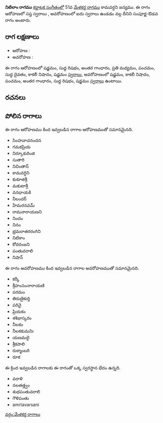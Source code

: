 {{Infobox ragam
	| name          	= నిటిలాం
	| synonym	    	= 
	| mela          	= 
	| chakra        	= 
	| janaka        	= 
	| type          	= సంపూర్ణ-ఔడవ
	| arohanam      	= {{svaraC|S|R1|G3|M2|P|D1|N3|S'}} 
	| avarohanam    	= {{svaraC|S'|N3|P|G3|R1|S}}
	| jeeva         	=
	| chhaya        	=
	| nyasa         	=
	| vishesha      	= 
	| equivalent  		= 
}}
{{కర్ణాటక సంగీత రాగాలు}}
'''నిటిలాం రాగము''' [[కర్ణాటక సంగీతం]]లో 51వ [[మేళకర్త రాగము]] కామవర్ధని జన్యము.  ఈ రాగం ఆరోహణలో సప్త స్వరాలు , అవరోహణంలో ఐదు స్వరాలు ఉండడం వల్ల దీనిని సంపూర్ణ-ఔడవ రాగం అంటారు.


==రాగ లక్షణాలు==


* ఆరోహణ : {{svaraC|S|R1|G3|M2|P|D1|N3|S'}} 
* అవరోహణ : {{svaraC|S'|N3|P|G3|R1|S}}

ఈ రాగం ఆరోహణంలో షడ్జమం, సుద్ద రిషభం, అంతర గాంధారం, ప్రతి మధ్యమం, పంచమం, సుద్ద దైవతం, కాకలీ నిషాదం, షడ్జమం [[స్వరాలు]], అవరోహణంలో షడ్జమం, కాకలీ నిషాదం, పంచమం, అంతర గాంధారం, సుద్ద రిషభం, షడ్జమం [[స్వరాలు]] ఉంటాయి.

==రచనలు==



==పోలిన రాగాలు==
ఈ రాగం ఆరోహణము కింద ఇవ్వబడిన రాగాల ఆరోహణముతో సమానమైనది.
* సింహవాచనందన
* గమకప్రియ
* నిర్కూకురింజి
* సుతారి
* నిచింతాన్
* కామవర్ధిని
* కుకూతశ్రీ
* మకుటాశ్రీ
* వనధాయకి
* నీలందర్
* హేమరనవమ్
* రామనారాయణని
* నిందం
* నినం
* భ్రమరాతరరంగిని
* నిటికాం
* కోదరంజని
* పంతువరాలి
* నిషాన్

ఈ రాగం అవరోహణము కింద ఇవ్వబడిన రాగాల అవరోహణముతో సమానమైనది.
* కర్కీ
* శ్రీహంసంనారాయణి
* పరమం
* తిరుణైకుర్తి
* పరివై
* ప్రియకం
* శశిభాస్కరం
* నీలకం
* నీలకకుమనిః
* యణమలై
* శ్రీకపాలి
* రుక్మాంబరి
* రూక

ఈ క్రింద ఇవ్వబడిన రాగాలకు ఈ రాగంతో ఒక్క స్వరస్థాన భేదం ఉన్నది.
* వరాళి
* నలతత్త్వం
* శుభపంతువరాలి
* గౌళిపంతు
* amrtavarsani



[[వర్గం:మేళకర్త రాగాలు]]
